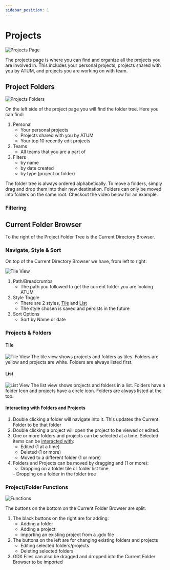 ```yaml
---
sidebar_position: 1
---
```


# Projects
![Projects Page](/dashboard/gif/dashboard_tile_list.gif)

The projects page is where you can find and organize all the projects you are involved in. This includes your personal projects, projects shared with you by ATUM, and projects you are working on with team.

## Project Folders
![Projects Folders](/dashboard/gif/folder_tree_navigation.gif)

On the left side of the project page you will find the folder tree. Here you can find:
1. Personal  
    - Your personal projects
    - Projects shared with you by ATUM
    - Your top 10 recently edit projects
2. Teams
    - All teams that you are a part of
3. Filters
    - by name
    - by date created
    - by type (project or folder)

The folder tree is always ordered alphabetically. To move a folders, simply drag and drop them into their new destination. Folders can only be moved into 
folders on the same root. Checkout the video below for an example.

<ReactPlayer controls url={dragAndDropUrl} />

### Filtering
<ReactPlayer controls url={filteringUrl} />

## Current Folder Browser

To the right of the Project Folder Tree is the Current Directory Browser.

### Navigate, Style & Sort
On top of the Current Directory Browser we have, from left to right:

![Tile View](/dashboard/img/nav_style_sort.png)

1. Path/Breadcrumbs
    - The path you followed to get the current folder you are looking ATUM
2. Style Toggle
    - There are 2 styles, [Tile](#tile) and [List](#list)
    - The style chosen is saved and persists in the future
3. Sort Options
    - Sort by Name or date

### Projects & Folders

#### Tile
![Tile View](/dashboard/img/tile_view.png)
The tile view shows projects and folders as tiles. Folders are yellow and projects are white. Folders are always listed first.

#### List
![List View](/dashboard/img/list_view.png)
The list view shows projects and folders in a list. Folders have a folder Icon and projects have a circle icon. Folders are always listed at the top.

#### Interacting with Folders and Projects
1. Double clicking a folder will navigate into it. This updates the Current Folder to be that folder
2. Double clicking a project will open the project to be viewed or edited.
3. One or more folders and projects can be selected at a time. Selected items can be [interacted with](#projectfolder-functions): 
    - Edited (1 at a time)
    - Deleted (1 or more)
    - Moved to a different folder (1 or more)
4. Folders and Projects can be moved by dragging and (1 or more):
    - Dropping on a folder tile or folder list time
    <ReactPlayer controls url={dragInBrowserUrl} />
    - Dropping on a folder in the folder tree
    <ReactPlayer controls url={dragToTreeUrl} />

### Project/Folder Functions

![Functions](/dashboard/img/project_functions.png)

The buttons on the bottom on the Current Folder Browser are split:
1. The black buttons on the right are for adding:
    - Adding a folder
    - Adding a project
    - importing an existing project from a .gdx file
    <ReactPlayer controls url={addNewStuff} />
2. The buttons on the left are for changing existing folders and projects
    - Editing selected folders/projects
    - Deleting selected folders
    <ReactPlayer controls url={editDelete} />
3. GDX Files can also be dragged and dropped into the Current Folder Browser to be imported
    <ReactPlayer controls url={dropImport} />
